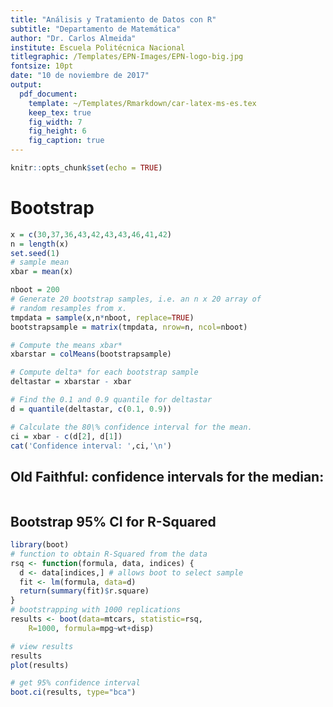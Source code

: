 ```yaml
---
title: "Análisis y Tratamiento de Datos con R"
subtitle: "Departamento de Matemática"
author: "Dr. Carlos Almeida"
institute: Escuela Politécnica Nacional
titlegraphic: /Templates/EPN-Images/EPN-logo-big.jpg
fontsize: 10pt
date: "10 de noviembre de 2017"
output: 
  pdf_document:
    template: ~/Templates/Rmarkdown/car-latex-ms-es.tex
    keep_tex: true
    fig_width: 7
    fig_height: 6
    fig_caption: true
---
```


```r
knitr::opts_chunk$set(echo = TRUE)
```

# Bootstrap


```r
x = c(30,37,36,43,42,43,43,46,41,42)
n = length(x)
set.seed(1)
# sample mean
xbar = mean(x)

nboot = 200
# Generate 20 bootstrap samples, i.e. an n x 20 array of
# random resamples from x.
tmpdata = sample(x,n*nboot, replace=TRUE)
bootstrapsample = matrix(tmpdata, nrow=n, ncol=nboot)

# Compute the means xbar*
xbarstar = colMeans(bootstrapsample)

# Compute delta* for each bootstrap sample
deltastar = xbarstar - xbar

# Find the 0.1 and 0.9 quantile for deltastar
d = quantile(deltastar, c(0.1, 0.9))

# Calculate the 80\% confidence interval for the mean.
ci = xbar - c(d[2], d[1])
cat('Confidence interval: ',ci,'\n')
```


## Old Faithful: confidence intervals for the median:
```r

```
## Bootstrap 95% CI for R-Squared
```r
library(boot)
# function to obtain R-Squared from the data 
rsq <- function(formula, data, indices) {
  d <- data[indices,] # allows boot to select sample 
  fit <- lm(formula, data=d)
  return(summary(fit)$r.square)
} 
# bootstrapping with 1000 replications 
results <- boot(data=mtcars, statistic=rsq, 
  	R=1000, formula=mpg~wt+disp)

# view results
results 
plot(results)

# get 95% confidence interval 
boot.ci(results, type="bca")

```


